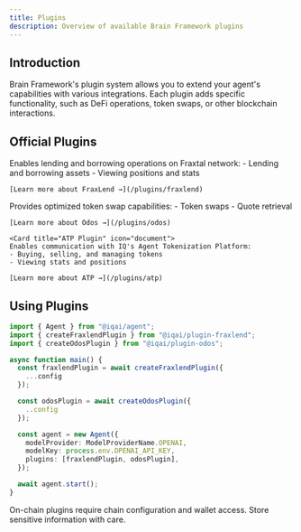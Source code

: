 ```yaml
---
title: Plugins
description: Overview of available Brain Framework plugins
---
```



## Introduction

Brain Framework's plugin system allows you to extend your agent's capabilities with various integrations. Each plugin adds specific functionality, such as DeFi operations, token swaps, or other blockchain interactions.

## Official Plugins

<CardGrid>
  <Card title="FraxLend Plugin" icon="document">
    Enables lending and borrowing operations on Fraxtal network:
    - Lending and borrowing assets
    - Viewing positions and stats

    [Learn more about FraxLend →](/plugins/fraxlend)
  </Card>

  <Card title="Odos Plugin" icon="random">
    Provides optimized token swap capabilities:
    - Token swaps
    - Quote retrieval

    [Learn more about Odos →](/plugins/odos)
  </Card>

    <Card title="ATP Plugin" icon="document">
    Enables communication with IQ's Agent Tokenization Platform:
    - Buying, selling, and managing tokens
    - Viewing stats and positions

    [Learn more about ATP →](/plugins/atp)
  </Card>
</CardGrid>

## Using Plugins

```typescript
import { Agent } from "@iqai/agent";
import { createFraxlendPlugin } from "@iqai/plugin-fraxlend";
import { createOdosPlugin } from "@iqai/plugin-odos";

async function main() {
  const fraxlendPlugin = await createFraxlendPlugin({
    ...config
  });

  const odosPlugin = await createOdosPlugin({
    ..config
  });

  const agent = new Agent({
    modelProvider: ModelProviderName.OPENAI,
    modelKey: process.env.OPENAI_API_KEY,
    plugins: [fraxlendPlugin, odosPlugin],
  });

  await agent.start();
}
```

<Aside type="note">
On-chain plugins require chain configuration and wallet access. Store sensitive information with care.
</Aside>